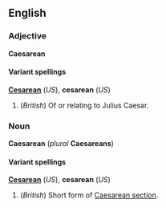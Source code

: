 <!--

If you edit this page, please make corresponding edits to "Cesarean" to keep these pages in synch.

-->

==English==
===Adjective===
'''Caesarean'''

====Variant spellings====
'''[[Cesarean]]''' (''US''), '''cesarean''' (''US'')

#(''British'') Of or relating to Julius Caesar.

===Noun===
'''Caesarean''' (''plural'' '''Caesareans''')

====Variant spellings====
'''[[Cesarean]]''' (''US''), '''cesarean''' (''US'')

#(''British'') Short form of [[Caesarean section]].